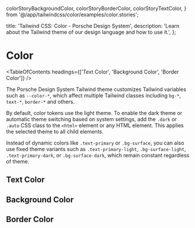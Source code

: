   colorStoryBackgroundColor,
  colorStoryBorderColor,
  colorStoryTextColor,
} from '@/app/tailwindcss/color/examples/color.stories';

  title: 'Tailwind CSS: Color - Porsche Design System',
  description: 'Learn about the Tailwind theme of our design language and how to use it.',
};

# Color

<TableOfContents headings={['Text Color', 'Background Color', 'Border Color']} />

The Porsche Design System Tailwind theme customizes Tailwind variables such as `--color-*`, which affect multiple
Tailwind classes including `bg-*`, `text-*`, `border-*` and others.

By default, color tokens use the light theme. To enable the dark theme or automatic theme switching based on system
settings, add the `.dark` or `.auto` CSS class to the `<html>` element or any HTML element. This applies the selected
theme to all child elements.

Instead of dynamic colors like `.text-primary` or `.bg-surface`, you can also use fixed theme variants such as
`.text-primary-light`, `.bg-surface-light`, `.text-primary-dark`, or `.bg-surface-dark`, which remain constant
regardless of theme.

## Text Color

<ComponentStory story={colorStoryTextColor} />

## Background Color

<ComponentStory story={colorStoryBackgroundColor} />

## Border Color

<ComponentStory story={colorStoryBorderColor} />
